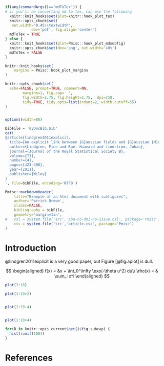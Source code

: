 ```r

if(any(commandArgs()=='mdToTex')) {
# if you'll be converting md to tex, can use the following
  knitr::knit_hooks$set(plot=knitr::hook_plot_tex)  
  knitr::opts_chunk$set(
   out.width='0.45\\textwidth', 
			dev='pdf', fig.align='center')
  mdToTex = TRUE
} else {
  knitr::knit_hooks$set(plot=Pmisc::hook_plot_mdsubfig)
  knitr::opts_chunk$set(dev='png', out.width='40%')
  mdToTex = FALSE
}

knitr::knit_hooks$set(
	margins = Pmisc::hook_plot_margins
)

knitr::opts_chunk$set(
  echo=FALSE, prompt=TRUE, comment=NA,
		margins=1, fig.cap=' ',
		fig.width=2.75, fig.height=2.75,  dpi=250, 
		tidy=TRUE, tidy.opts=list(indent=2, width.cutoff=55)
)


options(width=80)

bibFile = 'myDocBib.bib'
cat('
@article{lindgren2011explicit,
  title={An explicit link between {G}aussian fields and {G}aussian {M}arkov random fields the stochastic partial differential equation approach},
  author={Lindgren, Finn and Rue, Haavard and Lindstrom, Johan},
  journal={Journal of the Royal Statistical Society B},
  volume={73},
  number={4},
  pages={423-498},
  year={2011},
  publisher={Wiley}
}
', file=bibFile, encoding='UTF8')

```



		
```r
Pmisc::markdownHeader(
	title="Example of an html document with subfigures", 		
	author='Patrick Brown',
	slides=FALSE,
	bibliography = bibFile,
	geometry='margin=1in',
#	csl = system.file('src','apa-no-doi-no-issue.csl', package='Pmisc'),
	css = system.file('src','article.css', package='Pmisc')
)
```


# Introduction


@lindgren2011explicit is a very good paper, but Figure [@fig:aplot] is dull.


$$
\begin{aligned}
f(x) = &x + \int_0^\infty \exp(-\theta u^2) du\\
\rho(x) = & \sum_i x^i
\end{aligned}
$$


```r
plot(1:10)

plot(1:10+2)


plot(1:10-4)


plot(1:10+4)
```


```r

for(D in knitr::opts_current$get()$fig.subcap) {
  hist(runif(100))
}

```

# References

